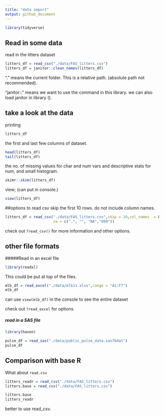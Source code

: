 ```yaml
---
title: "data import"
output: github_document
---
```


```r
library(tidyverse)
```

## Read in some data

read in the litters dataset

```r
litters_df = read_csv("./data/FAS_litters.csv")
litters_df = janitor::clean_names(litters_df)
```
 "." means the current folder. This is a relative path. (absolute path not recommended).
 
 "janitor::" means we want to use the command in this library. we can also load janitor in library ().
 
 
## take a look at the data

printing
```r
litters_df
```

the first and last few columns of dataset.
```r
head(litters_df)
tail(litters_df)
```


the no. of missing values for char and num vars and descriptive stats for num, and small histogram.
```r
skimr::skim(litters_df)
```

view; (can put in console.)
```r
view(litters_df)
```


##options to read csv
skip the first 10 rows. do not include column names. 
```r
litters_df = read_csv("./data/FAS_litters.csv",skip = 10,col_names  = FALSE, 
                      na = c(".", "", "NA","999"))
```

check out `?read_csv()` for more information and other options.

## other file formats

#####Read in an excel file

```r
library(readxl)
```
This could be put at top of the files.



```r
mlb_df = read_excel("./data/mlb11.xlsx",range = "A1:F7")
mlb_df
```
can use `view(mlb_df)` in the console to see the entire dataset

check out `?read_excel` for options.

##### read in a SAS file

```r
library(haven)
```

```r
pulse_df = read_sas("./data/public_pulse_data.sas7bdat")
pulse_df
```

## Comparison with base R

What about `read.csv`
```r
litters_readr = read_csv("./data/FAS_litters.csv")
litters.base = read_csv("./data/FAS_litters.csv")

litters.base
litters_readr
```

better to use read_csv.